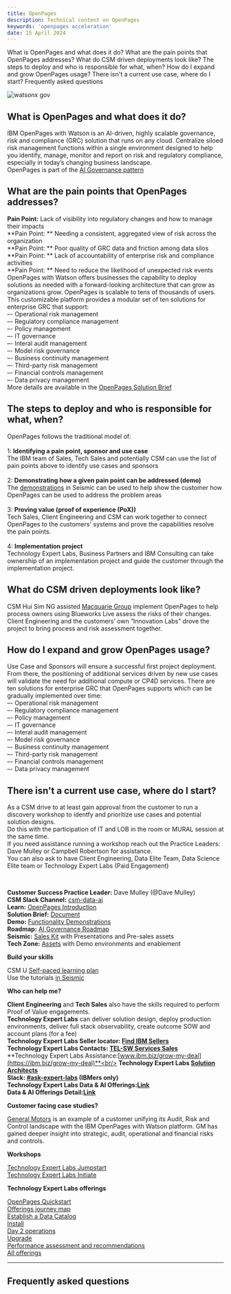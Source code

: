 ```yaml
---
title: OpenPages
description: Technical content on OpenPages
keywords: 'openpages acceleration'
date: 15 April 2024
---
```


<AnchorLinks small>
<AnchorLink>What is OpenPages and what does it do?</AnchorLink>
<AnchorLink>What are the pain points that OpenPages addresses?</AnchorLink>
<AnchorLink>What do CSM driven deployments look like?</AnchorLink>
<AnchorLink>The steps to deploy and who is responsible for what, when?</AnchorLink>
<AnchorLink>How do I expand and grow OpenPages usage?</AnchorLink>
<AnchorLink>There isn't a current use case, where do I start?</AnchorLink>
<AnchorLink>Frequently asked questions</AnchorLink>
</AnchorLinks>

<Row className="resource-card-group">

<Column colMd={4} colLg={4} noGutterSm>
<ResourceCard
      subTitle="Give your client a view of sensitive data throughout the org"
      title="OpenPages upgrade acceleration"
      href='/common/acceleration-plays/openpages-upgrade/'>

![watsonx gov](../images/watsonx-governance.svg)

</ResourceCard>

</Column>
</Row>

<Row>
<Column colMd={7} colLg={7} noGutterMdLeft>

## What is OpenPages and what does it do? <br/>
IBM OpenPages with Watson is an AI-driven, highly scalable governance, risk and compliance (GRC) solution that runs on any cloud. Centralize siloed risk management functions within a single environment designed to help you identify, manage, monitor and report on risk and regulatory compliance, especially in today’s changing business landscape.<br/> OpenPages is part of the <a href='https://ibm.seismic.com/Link/Content/DCWFTHpdXGc768hB2GWdh4RBMXBd' target='_blank' rel='noreferrer noopener'>AI Governance pattern</a>

## What are the pain points that OpenPages addresses?

**Pain Point:** Lack of visibility into regulatory changes and how to manage their impacts <br/>
**Pain Point: ** Needing a consistent, aggregated view of risk across the organization <br/>
**Pain Point: ** Poor quality of GRC data and friction among data silos <br/>
**Pain Point: ** Lack of accountability of enterprise risk and compliance activities <br/>
**Pain Point: ** Need to reduce the likelihood of unexpected risk events <br/>
OpenPages with Watson offers businesses the capability to deploy solutions as needed with a forward-looking architecture that can grow as organizations grow. OpenPages is scalable to tens of thousands of users. This customizable platform provides a modular set of ten solutions for enterprise GRC that support: <br/>
–- Operational risk management<br/>
–- Regulatory compliance management<br/>
–- Policy management<br/>
–- IT governance<br/>
–- Interal audit management<br/>
–- Model risk governance <br/>
–- Business continuity management<br/>
–- Third-party risk management<br/>
–- Financial controls management<br/>
–- Data privacy management<br/>
More details are available in the <a href='https://ibm.seismic.com/Link/Content/DCCgd6hMdJTfp8qDQXHMjpDDDVWj' target='_blank' rel='noreferrer noopener'>OpenPages Solution Brief</a>

## The steps to deploy and who is responsible for what, when?

OpenPages follows the traditional model of: <br/><br/>
1: **Identifying a pain point, sponsor and use case**<br/>
The IBM team of Sales, Tech Sales and potentially CSM can use the list of pain points above to identify use cases and sponsors<br/><br/>
2: **Demonstrating how a given pain point can be addressed (demo)**<br/>
The <a href='https://www.ibm.com/demos/product-tours/open-pages/' target='_blank' rel='noreferrer noopener'>demonstrations</a> in Seismic can be used to help show the customer how OpenPages can be used to address the problem areas<br/><br/>
3: **Proving value (proof of experience (PoX))**<br/>
Tech Sales, Client Engineering and CSM can work together to connect OpenPages to the customers' systems and prove the capabilities resolve the pain points.<br/><br/>
4: **Implementation project**<br/>
Technology Expert Labs, Business Partners and IBM Consulting can take ownership of an implementation project and guide the customer through the implementation project.<br/>

## What do CSM driven deployments look like?

CSM Hui Sim NG assisted <a href='https://ibm.ent.box.com/s/keotjo8pkwydbreae683n2kou0m42o0p' target='_blank' rel='noreferrer noopener'>Macquarie Group</a>  implement OpenPages to help process owners using Blueworks Live assess the risks of their changes. Client Engineering and the customers’ own “Innovation Labs” drove the project to bring process and risk assessment together.

## How do I expand and grow OpenPages usage?

Use Case and Sponsors will ensure a successful first project deployment. From there, the positioning of additional services driven by new use cases will validate the need for additional compute or CP4D services. There are ten solutions for enterprise GRC that OpenPages supports which can be gradually implemented over time: <br/>
–- Operational risk management<br/>
–- Regulatory compliance management<br/>
–- Policy management<br/>
–- IT governance<br/>
–- Interal audit management<br/>
–- Model risk governance <br/>
–- Business continuity management<br/>
–- Third-party risk management<br/>
–- Financial controls management<br/>
–- Data privacy management<br/>


## There isn't a current use case, where do I start?
As a CSM drive to at least gain approval from the customer to run a discovery workshop to identfy and prioritize use cases and potential solution designs. <br/>
Do this with the participation of IT and LOB in the room or MURAL session at the same time. <br/>
If you need assistance running a workshop reach out the Practice Leaders: Dave Mulley or Campbell Robertson for assistance. <br/>
You can also ask to have Client Engineering, Data Elite Team, Data Science Elite team or Technology Expert Labs (Paid Engagement)

</Column>

<Column colMd={5} colLg={5} noGutterMdLeft>

<br/>

<Aside>

**Customer Success Practice Leader:** Dave Mulley (@Dave Mulley)<br/>
**CSM Slack Channel:** <a href='https://ibm-cloud.slack.com/archives/C01L3NASBUJ' target='_blank' rel='noreferrer noopener'>csm-data-ai</a><br/>
**Learn:** <a href='https://ibm.seismic.com/Link/Content/DCPfVHfcWQXfgGFQ44gqXBcVhp4V' target='_blank' rel='noreferrer noopener'>OpenPages Introduction</a> <br/>
**Solution Brief:** <a href='https://ibm.seismic.com/Link/Content/DCCgd6hMdJTfp8qDQXHMjpDDDVWj' target='_blank' rel='noreferrer noopener'>Document</a> <br/>
**Demo:** <a href='https://ibm.seismic.com/Link/Content/DCWg46HmgHb3RGCH2pmR2V62hf43#/?anchorId=c7ab98ee-4bcc-4843-a894-63f8da150802' target='_blank' rel='noreferrer noopener'>Functionality Demonstrations</a> <br/>
**Roadmap:** <a href='https://ibm.seismic.com/Link/Content/DCp4jppCf3fG78mJT2QGcVdpXdqd' target='_blank' rel='noreferrer noopener'>AI Governance Roadmap</a> <br/>
**Seismic:** <a href='https://ibm.seismic.com/Link/Content/DCWg46HmgHb3RGCH2pmR2V62hf43' target='_blank' rel='noreferrer noopener'>Sales Kit</a> with Presentations and Pre-sales assets<br/>
**Tech Zone:** <a href='https://techzone.ibm.com/collection/data-ai-live-demos-collection#tab-7' target='_blank' rel='noreferrer noopener'>Assets</a> with Demo environments and enablement<br/>

</Aside>

<Aside>

**Build your skills**

CSM U <a href='https://w3.ibm.com/w3publisher/customersuccess/get-learning/csm-university/cloud-pak-platform' target='_blank' rel='noreferrer noopener'>Self-paced learning plan</a><br/>
Use the tutorials <a href='https://ibm.seismic.com/Link/Content/DCpJhJb8RBMhb8228FqVgbGhmqfV#/?anchorId=1355e213-3b9c-44e9-accd-26b96a389fc5' target='_blank' rel='noreferrer noopener'>in Seismic</a><br/>

</Aside>

<Aside>

**Who can help me?**

**Client Engineering** and **Tech Sales** also have the skills required to perform Proof of Value engagements.<br/>
**Technology Expert Labs** can deliver solution design, deploy production environments, deliver full stack observability, create outcome SOW and account plans (for a fee)<br/>
**Technology Expert Labs Seller locator: [Find IBM Sellers](https://ibm.biz/FindIBMSellers)**<br/>
**Technology Expert Labs Contacts: [TEL-SW Services Sales](http://ibm.biz/ExpertLabs-WWContacts)**<br/>
**Technology Expert Labs Assistance:[www.ibm.biz/grow-my-deal](https://ibm.biz/grow-my-deal)**<br/>
**Technology Expert Labs [Solution Architects](https://w3.ibm.com/w3publisher/americasexpertlabs/our-team/solution-architect-team)**<br/>
**Slack: [#ask-expert-labs](https://ibm.biz/ask-expert-labs) (IBMers only)**<br/>
**Technology Expert Labs Data & AI Offerings:[Link]( https://ibm.seismic.com/Link/Content/DCJDcj942qMcD8HCXVj2RFXbXXmG)**<br/>
**Data & AI Offerings Detail:[Link](https://ibm.seismic.com/Link/Content/DCRjRRmhcDWJc8mMgGh2CHCPV7Gj)**<br/>

</Aside>

<Aside>

**Customer facing case studies?**

<a href='https://www.ibm.com/case-studies/general-motors' target='_blank' rel='noreferrer noopener'>General Motors</a>   is an example of a customer unifying its Audit, Risk and Control landscape with the IBM OpenPages with Watson platform. GM has gained deeper insight into strategic, audit, operational and financial risks and controls.

</Aside>

<Aside>

**Workshops**

<a href='https://ibm.seismic.com/Link/Content/DCMf2TXmDc3FX8WJ2mWGfJm2j6md' target='_blank' rel='noreferrer noopener'>Technology Expert Labs Jumpstart</a><br/>
<a href='https://ibm.seismic.com/Link/Content/DCdWq462gq9b48hDb7bmX96qHPjG' target='_blank' rel='noreferrer noopener'>Technology Expert Labs Initiate</a><br/>
</Aside>


<Aside>

**Technology Expert Labs offerings**

<a href='https://ibm.seismic.com/Link/Content/DCfFPcPb39J4j87B687qXJ2F9ThG' target='_blank' rel='noreferrer noopener'>OpenPages Quickstart</a><br/>
<a href='https://ibm.ent.box.com/s/ztdpxz260qb72hbx10jcv9dlq8o835sa7B687qXJ2F9ThG' target='_blank' rel='noreferrer noopener'>Offerings journey map</a><br/>
<a href='https://ibm.seismic.com/Link/Content/DC7RBFDmHfpQFGMCJV227XGjdJmd' target='_blank' rel='noreferrer noopener'>Establish a Data Catalog</a><br/>
<a href='https://ibm.seismic.com/Link/Content/DCDVRqXhBhRDG84DXgFjpPmhGRR8' target='_blank' rel='noreferrer noopener'>Install</a><br/>
<a href='https://ibm.seismic.com/Link/Content/DCWHgD7fp7C7VG7M9mWgRC3gHH38' target='_blank' rel='noreferrer noopener'>Day 2 operations</a><br/>
<a href='https://ibm.seismic.com/Link/Content/DC99mpXH6Pj2mGh28jJV6MRqWF7j' target='_blank' rel='noreferrer noopener'>Upgrade</a><br/>
<a href='https://ibm.seismic.com/Link/Content/DCCQWqj7P2pXJ82WXcgDTfpjgXB8' target='_blank' rel='noreferrer noopener'>Performance assessment and recommendations</a><br/>
<a href='https://ibm.seismic.com/Link/Content/DCRjRRmhcDWJc8mMgGh2CHCPV7Gj' target='_blank' rel='noreferrer noopener'>All offerings</a><br/>
</Aside>

</Column>

</Row>

<Row>

<Column>

_____________________________


## Frequently asked questions

</Column>
</Row>
